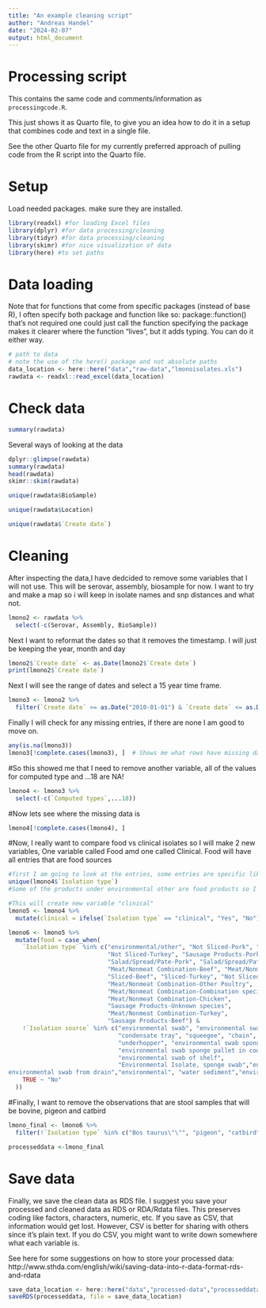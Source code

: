 ```yaml
---
title: "An example cleaning script"
author: "Andreas Handel"
date: "2024-02-07"
output: html_document
---
```



# Processing script

This contains the same code and comments/information as `processingcode.R`.

This just shows it as Quarto file, to give you an idea how to do it in a setup that combines code and text in a single file.

See the other Quarto file for my currently preferred approach of pulling code from the R script into the Quarto file.


# Setup

Load needed packages. make sure they are installed.

```r
library(readxl) #for loading Excel files
library(dplyr) #for data processing/cleaning
library(tidyr) #for data processing/cleaning
library(skimr) #for nice visualization of data 
library(here) #to set paths
```


# Data loading

Note that for functions that come from specific packages (instead of base R), I often specify both package and function like so:
package::function() that's not required one could just call the function specifying the package makes it clearer where the function "lives",
but it adds typing. You can do it either way.


```r
# path to data
# note the use of the here() package and not absolute paths
data_location <- here::here("data","raw-data","lmonoisolates.xls")
rawdata <- readxl::read_excel(data_location)
```


# Check data

```r
summary(rawdata)
```


Several ways of looking at the data

```r
dplyr::glimpse(rawdata)
summary(rawdata)
head(rawdata)
skimr::skim(rawdata)
```

```r
unique(rawdata$BioSample)
```
```r
unique(rawdata$Location)
```
```r
unique(rawdata$`Create date`)
```




# Cleaning

After inspecting the data,I have dedcided to remove some variables that I will not use. This will be serovar, assembly, biosample for now. I want to try and make a map so i will keep in isolate names and snp distances and what not.

```r
lmono2 <- rawdata %>% 
  select(-c(Serovar, Assembly, BioSample))
```
Next I want to reformat the dates so that it removes the timestamp. I will just be keeping the year, month and day
```r
lmono2$`Create date` <- as.Date(lmono2$`Create date`)
print(lmono2$`Create date`)
```
Next I will see the range of dates and select a 15 year time frame.
```r
lmono3 <- lmono2 %>%
  filter(`Create date` >= as.Date("2010-01-01") & `Create date` <= as.Date("2024-12-31"))
```
Finally I will check for any missing entries, if there are none I am good to move on.
```r
any(is.na(lmono3))
lmono3[!complete.cases(lmono3), ]  # Shows me what rows have missing data

```
#So this showed me that I need to remove another variable, all of the values for computed type and ...18 are NA!
```r
lmono4 <- lmono3 %>%
  select(-c(`Computed types`,...18))
```
#Now lets see where the missing data is 
```r
lmono4[!complete.cases(lmono4), ] 
```
#Now, I really want to compare food vs clinical isolates so I will make 2 new variables, One variable called Food amd one called Clinical. Food will have all entries that are food sources
```r
#first I am going to look at the entries, some entries are specific like hotdog or blood and some just say food or clinical, I want to include those specific ones as well so I need to see what I am working with. 
unique(lmono4$`Isolation type`)
#Some of the products under environmental other are food products so I will put environmnetal other into its own category and then filter out the non-food products since it is mostly foods.
```

```r
#This will create new variable "clinical"
lmono5 <- lmono4 %>%
  mutate(clinical = ifelse(`Isolation type` == "clinical", "Yes", "No"))
```


```r
lmono6 <- lmono5 %>%
  mutate(food = case_when(
    `Isolation type` %in% c("environmental/other", "Not Sliced-Pork", "Sliced-Pork", 
                            "Not Sliced-Turkey", "Sausage Products-Pork", 
                            "Salad/Spread/Pate-Pork", "Salad/Spread/Pate-Chicken", 
                            "Meat/Nonmeat Combination-Beef", "Meat/Nonmeat Combination", 
                            "Sliced-Beef", "Sliced-Turkey", "Not Sliced-Chicken", 
                            "Meat/Nonmeat Combination-Other Poultry", 
                            "Meat/Nonmeat Combination-Combination species", "raw", 
                            "Meat/Nonmeat Combination-Chicken", 
                            "Sausage Products-Unknown species", 
                            "Meat/Nonmeat Combination-Turkey", 
                            "Sausage Products-Beef") & 
    !`Isolation source` %in% c("environmental swab", "environmental swab sponge floor", 
                               "condensate tray", "squeegee", "chain", "wrench", 
                               "underhopper", "environmental swab sponge non food contact surface", 
                               "environmental swab sponge pallet in cooler", 
                               "environmental swab of shelf", 
                               "Environmental Isolate, sponge swab","environmental swab sponge","Environmental-factory","Environmental-Wheels on trolley for spinner basket","Environmental-Drain basin between retort 1 and 2","bottom of sliding door in pasta room to blast","bottom of sliding door in pasta room to blast","Environmental-Bottom of sliding door in pasta room to blast","	
environmental swab from drain","environmental", "water sediment","environmental: non-food-contact surface", "soil","manure", "Environmental: food-contact surface","environment","swab") ~ "Yes",
    TRUE ~ "No"
  ))

```
#Finally, I want to remove the observations that are stool samples that will be bovine, pigeon and catbird
```r
lmono_final <- lmono6 %>%
  filter(!`Isolation type` %in% c("Bos taurus\"\"", "pigeon", "catbird"))
```

```r
processeddata <-lmono_final
```


# Save data 

Finally, we save the clean data as RDS file. I suggest you save your processed and cleaned data as RDS or RDA/Rdata files. 
This preserves coding like factors, characters, numeric, etc.  If you save as CSV, that information would get lost.
However, CSV is better for sharing with others since it's plain text. If you do CSV, you might want to write down somewhere what each variable is.

See here for some suggestions on how to store your processed data:
http://www.sthda.com/english/wiki/saving-data-into-r-data-format-rds-and-rdata

```r
save_data_location <- here::here("data","processed-data","processeddata.rds")
saveRDS(processeddata, file = save_data_location)
```





